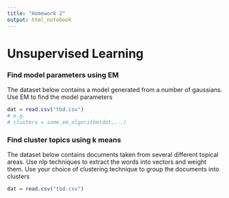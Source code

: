 ```yaml
---
title: "Homework 2"
output: html_notebook
---
```


# Unsupervised Learning

### Find model parameters using EM 
The dataset below contains a model generated from a number of gaussians.  Use EM to find the model parameters
```r
dat = read.csv("tbd.csv")
# e.g.
# clusters = some_em_algorithm(dat,...)
```

### Find cluster topics using k means
The dataset below contains documents taken from several different topical areas.  Use nlp techniques to extract the words into vectors and weight them.
Use your choice of clustering technique to group the documents into clusters
```r
dat = read.csv("tbd.csv")
```







